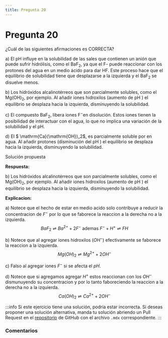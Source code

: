 ```yaml
---
title: Pregunta 20
---
```



# Pregunta 20

<div className="exercise">
¿Cuál de las siguientes afirmaciones es CORRECTA?

a) El pH influye en la solubilidad de las sales que contienen un anión que puede sufrir hidrólisis, como el $\mathrm{BaF}_2$, ya que el F- puede reaccionar con los protones del agua en un medio ácido para dar HF. Este proceso hace que el equilibrio de solubilidad tiene que desplazarse a la izquierda y el $\mathrm{BaF}_2$ se disuelve menos.

b) Los hidróxidos alcalinotérreos que son parcialmente solubles, como el $\mathrm{Mg}(\mathrm{OH})_2$, por ejemplo. Al añadir iones hidroxilos (aumento de pH ) el equilibrio se desplaza hacia la izquierda, disminuyendo la solubilidad.

c) El compuesto $\mathrm{BaF}_2$, libera iones $\mathrm{F}^{-}$en disolución. Estos iones tienen la posibilidad de interactuar con el agua, lo que no implica una variación de la solubilidad y el pH.

d) El $ \mathrm{Ca}(\mathrm{OH})_2$, es parcialmente soluble por en agua. Al añadir protones (disminución del pH ) el equilibrio se desplaza hacia la izquierda, disminuyendo la solubilidad.
</div>

<MDXDetails>
<summary>Solución propuesta</summary>

<div className="exercise">

**Respuesta:**

b) Los hidróxidos alcalinotérreos que son parcialmente solubles, como el $\mathrm{Mg}(\mathrm{OH})_2$, por ejemplo. Al añadir iones hidroxilos (aumento de pH ) el equilibrio se desplaza hacia la izquierda, disminuyendo la solubilidad.

**Explicacion:**

a) Notece que el hecho de estar en medio acido solo contribuye a reducir la concentracion de $F^-$ por lo que se faborece la reaccion a la derecha no a la izquierda.
$$
BaF_2 \rightleftharpoons Ba^{2+} + 2F^-  \text{  ademas  } F^- + H^+ \rightleftharpoons FH
$$

b) Notece que al agregar iones hidroxilos $(OH^-)$ efectivamente se faborece la reaccion a la izquierda.
$$
Mg(OH)_2 \rightleftharpoons Mg^{2+} + 2 OH^-
$$

c) Falso al agregar iones $F^-$ si se afecta el $pH$.

d) Notece que si agregamos agregar $H^+$ estos reaccionan con los $OH^-$ dismunuyendo su concentracion y por lo tanto faboreciendo la reaccion a la derecha no a la izquierda.
$$
Ca(OH)_2 \rightleftharpoons Ca^{2+} + 2OH^-
$$
</div>


:::info
Si este ejercicio tiene una solución, podría estar incorrecta. Si deseas proponer una solución alternativa, manda tu solución abriendo
un Pull Request en el [repositorio](https://github.com/crow-rojas/apuntes-fundamentals/pulls) de GitHub con el archivo
`.mdx` correspondiente.
:::

</MDXDetails>

### Comentarios

<Disqus
  url="https://crow-rojas.github.io/apuntes-fundamentals/docs/science/chemistry/exercises/2019-2/p20"
  identifier="docs/science/chemistry/exercises/2019-2/p20"
  title="2019-2 Quimica - Pregunta 20"
/>
